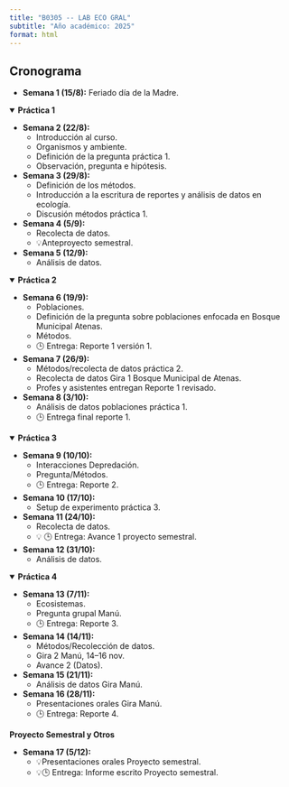 ```yaml
---
title: "B0305 -- LAB ECO GRAL"
subtitle: "Año académico: 2025"
format: html
---
```


## Cronograma

- **Semana 1 (15/8):** Feriado día de la Madre.

<details open>
<summary><strong>Práctica 1</strong></summary>

- **Semana 2 (22/8):** 
  - Introducción al curso.
  - Organismos y ambiente.  
  - Definición de la pregunta práctica 1. 
  - Observación, pregunta e hipótesis.
- **Semana 3 (29/8):** 
  - Definición de los métodos. 
  - Introducción a la escritura de reportes y análisis de datos en ecología. 
  - Discusión métodos práctica 1.
- **Semana 4 (5/9):** 
  - Recolecta de datos. 
  - 💡Anteproyecto semestral. 
- **Semana 5 (12/9):** 
  - Análisis de datos.

</details>


<details open>
<summary><strong>Práctica 2</strong></summary>

- **Semana 6 (19/9):**
  - Poblaciones.
  - Definición de la pregunta sobre poblaciones enfocada en Bosque Municipal Atenas.
  - Métodos.
  - 🕒 Entrega: Reporte 1 versión 1.
- **Semana 7 (26/9):**
  - Métodos/recolecta de datos práctica 2.
  - Recolecta de datos Gira 1 Bosque Municipal de Atenas.
  - Profes y asistentes entregan Reporte 1 revisado.
- **Semana 8 (3/10):**
  - Análisis de datos poblaciones práctica 1.
  - 🕒 Entrega final reporte 1.

</details>


<details open>
<summary><strong>Práctica 3</strong></summary>

- **Semana 9 (10/10):**
  - Interacciones Depredación.
  - Pregunta/Métodos.
  - 🕒 Entrega: Reporte 2.
- **Semana 10 (17/10):**
  - Setup de experimento práctica 3.
- **Semana 11 (24/10):**
  - Recolecta de datos.
  - 💡 🕒 Entrega: Avance 1 proyecto semestral.
- **Semana 12 (31/10):**
  - Análisis de datos.

</details>


<details open>
<summary><strong>Práctica 4</strong></summary>

- **Semana 13 (7/11):**
  - Ecosistemas.
  - Pregunta grupal Manú.
  - 🕒 Entrega: Reporte 3.
- **Semana 14 (14/11):**
  - Métodos/Recolección de datos.
  - Gira 2 Manú, 14–16 nov.
  - Avance 2 (Datos).
- **Semana 15 (21/11):**
  - Análisis de datos Gira Manú.
- **Semana 16 (28/11):**
  - Presentaciones orales Gira Manú.
  - 🕒 Entrega: Reporte 4.

</details>

<summary><strong>Proyecto Semestral y Otros</strong></summary>

- **Semana 17 (5/12):**
  - 💡Presentaciones orales Proyecto semestral.
  - 💡🕒 Entrega: Informe escrito Proyecto semestral.


